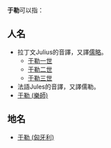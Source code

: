 '''于勒'''可以指：
==人名==
*拉丁文Julius的音譯，又譯[[儒略|儒略]]。
**[[于勒一世|于勒一世]]
**[[于勒二世|于勒二世]]
**[[于勒三世|于勒三世]]
*法語Jules的音譯，又譯儒勒。
*[[于勒_(樂師)|于勒 (樂師)]]
==地名==
*[[于勒_(匈牙利)|于勒 (匈牙利)]]

{{Disambiguation|Cat=二字人名译名消歧义}}